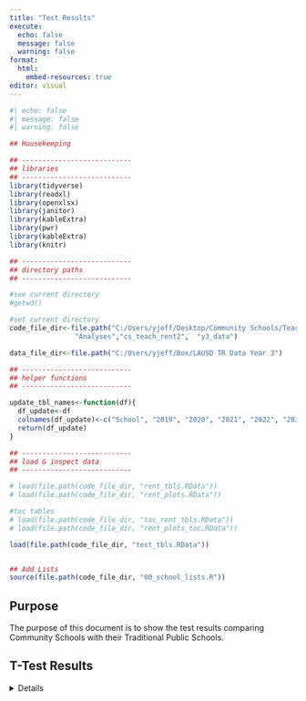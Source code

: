 ```yaml
---
title: "Test Results"
execute:
  echo: false
  message: false
  warning: false
format: 
  html:
    embed-resources: true
editor: visual
---
```


```r
#| echo: false
#| message: false
#| warning: false

## Housekeeping

## ---------------------------
## libraries
## ---------------------------
library(tidyverse)
library(readxl)
library(openxlsx)
library(janitor)
library(kableExtra)
library(pwr)
library(kableExtra)
library(knitr)

## ---------------------------
## directory paths
## ---------------------------

#see current directory
#getwd()

#set current directory
code_file_dir<-file.path("C:/Users/yjeff/Desktop/Community Schools/Teacher Retention Data",
                "Analyses","cs_teach_rent2",  "y3_data")

data_file_dir<-file.path("C:/Users/yjeff/Box/LAUSD TR Data Year 3")

## ---------------------------
## helper functions
## ---------------------------

update_tbl_names<-function(df){
  df_update<-df
  colnames(df_update)<-c("School", "2019", "2020", "2021", "2022", "2023")
  return(df_update)
}

## ---------------------------
## load & inspect data
## ---------------------------

# load(file.path(code_file_dir, "rent_tbls.RData"))
# load(file.path(code_file_dir, "rent_plots.RData"))

#toc tables
# load(file.path(code_file_dir, "toc_rent_tbls.RData"))
# load(file.path(code_file_dir, "rent_plots_toc.RData"))

load(file.path(code_file_dir, "test_tbls.RData"))


## Add Lists
source(file.path(code_file_dir, "00_school_lists.R"))


```


## Purpose

The purpose of this document is to show the test results comparing Community Schools with their Traditional Public Schools.

## T-Test Results

<details>

```r

combined_t_test %>% kable()

```

</details>
